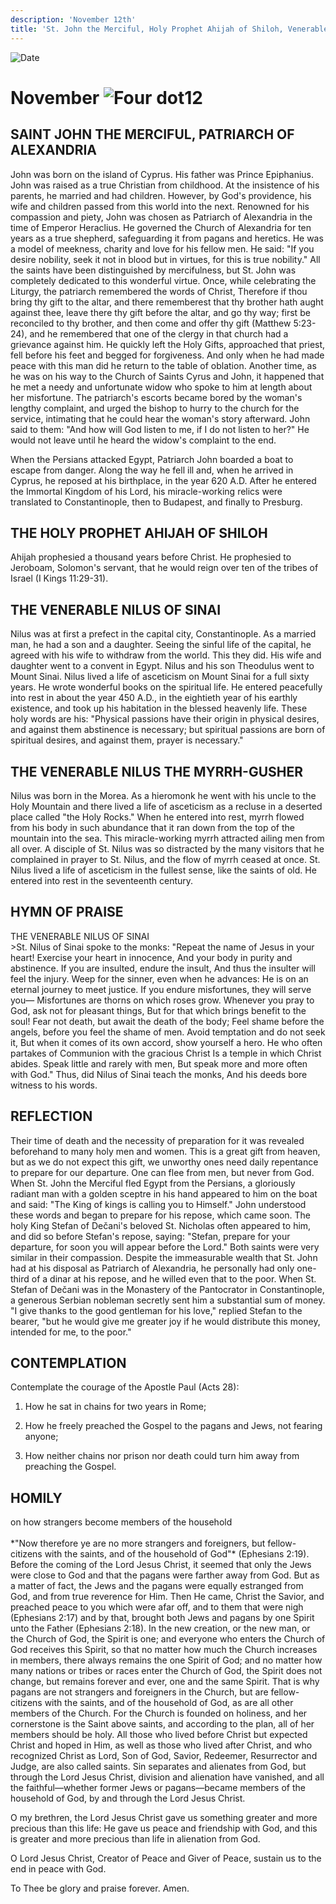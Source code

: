 ```yaml
---
description: 'November 12th'
title: 'St. John the Merciful, Holy Prophet Ahijah of Shiloh, Venerable Nilus of Sinai, Venerable Nilus the Myrrh-Gusher'
---
```


<CustomPaginator />
<RunningHead />

<Image src="/title-imprint.png" height={68} width={50} alt="Date" className="title-imprint"/>

# <div id="date">November <Image className="four-dot" src="/four-dot.png" height={15} width={15} alt="Four dot" />12</div>

## SAINT JOHN THE MERCIFUL, PATRIARCH OF ALEXANDRIA

John was born on the island of Cyprus. His father was Prince Epiphanius. John was raised as a true Christian from childhood. At the insistence of his parents, he married and had children. However, by God's providence, his wife and children passed from this world into the next. Renowned for his compassion and piety, John was chosen as Patriarch of Alexandria in the time of Emperor Heraclius. He governed the Church of Alexandria for ten years as a true shepherd, safeguarding it from pagans and heretics. He was a model of meekness, charity and love for his fellow men. He said: "If you desire nobility, seek it not in blood but in virtues, for this is true nobility." All the saints have been distinguished by mercifulness, but St. John was completely dedicated to this wonderful virtue. Once, while celebrating the Liturgy, the patriarch remembered the words of Christ, Therefore if thou bring thy gift to the altar, and there rememberest that thy brother hath aught against thee, leave there thy gift before the altar, and go thy way; first be reconciled to thy brother, and then come and offer thy gift (Matthew 5:23-24), and he remembered that one of the clergy in that church had a grievance against him. He quickly left the Holy Gifts, approached that priest, fell before his feet and begged for forgiveness. And only when he had made peace with this man did he return to the table of oblation. Another time, as he was on his way to the Church of Saints Cyrus and John, it happened that he met a needy and unfortunate widow who spoke to him at length about her misfortune. The patriarch's escorts became bored by the woman's lengthy complaint, and urged the bishop to hurry to the church for the service, intimating that he could hear the woman's story afterward. John said to them: "And how will God listen to me, if I do not listen to her?" He would not leave until he heard the widow's complaint to the end.

When the Persians attacked Egypt, Patriarch John boarded a boat to escape from danger. Along the way he fell ill and, when he arrived in Cyprus, he reposed at his birthplace, in the year 620 A.D. After he entered the Immortal Kingdom of his Lord, his miracle-working relics were translated to Constantinople, then to Budapest, and finally to Presburg.

## THE HOLY PROPHET AHIJAH OF SHILOH

Ahijah prophesied a thousand years before Christ. He prophesied to Jeroboam, Solomon's servant, that he would reign over ten of the tribes of Israel (I Kings 11:29-31).

## THE VENERABLE NILUS OF SINAI

Nilus was at first a prefect in the capital city, Constantinople. As a married man, he had a son and a daughter. Seeing the sinful life of the capital, he agreed with his wife to withdraw from the world. This they did. His wife and daughter went to a convent in Egypt. Nilus and his son Theodulus went to Mount Sinai. Nilus lived a life of asceticism on Mount Sinai for a full sixty years. He wrote wonderful books on the spiritual life. He entered peacefully into rest in about the year 450 A.D., in the eightieth year of his earthly existence, and took up his habitation in the blessed heavenly life. These holy words are his: "Physical passions have their origin in physical desires, and against them abstinence is necessary; but spiritual passions are born of spiritual desires, and against them, prayer is necessary."

## THE VENERABLE NILUS THE MYRRH-GUSHER

Nilus was born in the Morea. As a hieromonk he went with his uncle to the Holy Mountain and there lived a life of asceticism as a recluse in a deserted place called "the Holy Rocks." When he entered into rest, myrrh flowed from his body in such abundance that it ran down from the top of the mountain into the sea. This miracle-working myrrh attracted ailing men from all over. A disciple of St. Nilus was so distracted by the many visitors that he complained in prayer to St. Nilus, and the flow of myrrh ceased at once. St. Nilus lived a life of asceticism in the fullest sense, like the saints of old. He entered into rest in the seventeenth century.


## HYMN OF PRAISE
<div style={{textAlign:'center', color:'crimson', fontWeight:'bold'}}>
THE VENERABLE NILUS OF SINAI
</div>
>St. Nilus of Sinai spoke to the monks:  
"Repeat the name of Jesus in your heart!  
Exercise your heart in innocence,  
And your body in purity and abstinence.  
If you are insulted, endure the insult,  
And thus the insulter will feel the injury.  
Weep for the sinner, even when he advances:  
He is on an eternal journey to meet justice.  
If you endure misfortunes, they will serve you—  
Misfortunes are thorns on which roses grow.  
Whenever you pray to God, ask not for pleasant things,  
But for that which brings benefit to the soul!  
Fear not death, but await the death of the body;  
Feel shame before the angels, before you feel the shame of men.  
Avoid temptation and do not seek it,  
But when it comes of its own accord, show yourself a hero.  
He who often partakes of Communion with the gracious Christ  
Is a temple in which Christ abides.  
Speak little and rarely with men,  
But speak more and more often with God."  
Thus, did Nilus of Sinai teach the monks,  
And his deeds bore witness to his words.  


## REFLECTION

Their time of death and the necessity of preparation for it was revealed beforehand to many holy men and women. This is a great gift from heaven, but as we do not expect this gift, we unworthy ones need daily repentance to prepare for our departure. One can flee from men, but never from God. When St. John the Merciful fled Egypt from the Persians, a gloriously radiant man with a golden sceptre in his hand appeared to him on the boat and said: "The King of kings is calling you to Himself." John understood these words and began to prepare for his repose, which came soon. The holy King Stefan of Dečani's beloved St. Nicholas often appeared to him, and did so before Stefan's repose, saying: "Stefan, prepare for your departure, for soon you will appear before the Lord." Both saints were very similar in their compassion. Despite the immeasurable wealth that St. John had at his disposal as Patriarch of Alexandria, he personally had only one-third of a dinar at his repose, and he willed even that to the poor. When St. Stefan of Dečani was in the Monastery of the Pantocrator in Constantinople, a generous Serbian nobleman secretly sent him a substantial sum of money. "I give thanks to the good gentleman for his love," replied Stefan to the bearer, "but he would give me greater joy if he would distribute this money, intended for me, to the poor."


## CONTEMPLATION

Contemplate the courage of the Apostle Paul (Acts 28):

1. How he sat in chains for two years in Rome;

2. How he freely preached the Gospel to the pagans and Jews, not fearing anyone;

3. How neither chains nor prison nor death could turn him away from preaching the Gospel.


## HOMILY
<div style={{textAlign:'center', color:'crimson', fontWeight:'bold'}}>
on how strangers become members of the household
</div>
<br />
<div style={{textAlign:'right'}}>
*"Now therefore ye are no more strangers and foreigners, but fellow-citizens with the saints, and of the household of God"* (Ephesians 2:19).
</div>
Before the coming of the Lord Jesus Christ, it seemed that only the Jews were close to God and that the pagans were farther away from God. But as a matter of fact, the Jews and the pagans were equally estranged from God, and from true reverence for Him. Then He came, Christ the Savior, and preached peace to you which were afar off, and to them that were nigh (Ephesians 2:17) and by that, brought both Jews and pagans by one Spirit unto the Father (Ephesians 2:18). In the new creation, or the new man, or the Church of God, the Spirit is one; and everyone who enters the Church of God receives this Spirit, so that no matter how much the Church increases in members, there always remains the one Spirit of God; and no matter how many nations or tribes or races enter the Church of God, the Spirit does not change, but remains forever and ever, one and the same Spirit. That is why pagans are not strangers and foreigners in the Church, but are fellow-citizens with the saints, and of the household of God, as are all other members of the Church. For the Church is founded on holiness, and her cornerstone is the Saint above saints, and according to the plan, all of her members should be holy. All those who lived before Christ but expected Christ and hoped in Him, as well as those who lived after Christ, and who recognized Christ as Lord, Son of God, Savior, Redeemer, Resurrector and Judge, are also called saints. Sin separates and alienates from God, but through the Lord Jesus Christ, division and alienation have vanished, and all the faithful—whether former Jews or pagans—became members of the household of God, by and through the Lord Jesus Christ.

O my brethren, the Lord Jesus Christ gave us something greater and more precious than this life: He gave us peace and friendship with God, and this is greater and more precious than life in alienation from God.

O Lord Jesus Christ, Creator of Peace and Giver of Peace, sustain us to the end in peace with God.

To Thee be glory and praise forever. Amen.